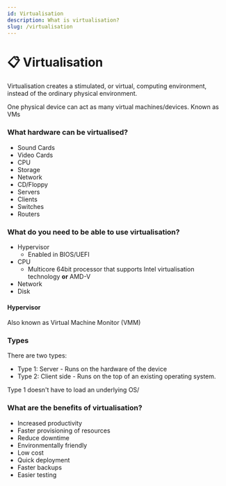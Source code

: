 ```yaml
---
id: Virtualisation
description: What is virtualisation?
slug: /virtualisation
---
```


# 📋 Virtualisation


Virtualisation creates a stimulated, or virtual, computing environment, instead of the ordinary physical environment.

One physical device can act as many virtual machines/devices. Known as VMs

### What hardware can be virtualised?
- Sound Cards
- Video Cards
- CPU
- Storage
- Network
- CD/Floppy
- Servers
- Clients
- Switches
- Routers

### What do you need to be able to use virtualisation?
- Hypervisor
    - Enabled in BIOS/UEFI
- CPU
    - Multicore 64bit processor that supports Intel virtualisation technology **or** AMD-V
- Network
- Disk

#### Hypervisor
Also known as Virtual Machine Monitor (VMM)

### Types
There are two types:
- Type 1: Server  - Runs on the hardware of the device
- Type 2: Client side - Runs on the top of an existing operating system. 

Type 1 doesn't have to load an underlying OS/ 

### What are the benefits of virtualisation?
- Increased productivity
- Faster provisioning of resources
- Reduce downtime
- Environmentally friendly
- Low cost
- Quick deployment
- Faster backups
- Easier testing